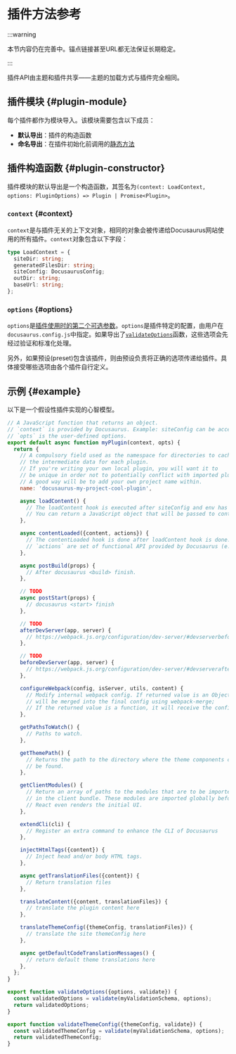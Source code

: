 # 插件方法参考

:::warning

本节内容仍在完善中。锚点链接甚至URL都无法保证长期稳定。

:::

插件API由主题和插件共享——主题的加载方式与插件完全相同。

## 插件模块 {#plugin-module}

每个插件都作为模块导入。该模块需要包含以下成员：

- **默认导出**：插件的构造函数
- **命名导出**：在插件初始化前调用的[静态方法](./static-methods.mdx)

## 插件构造函数 {#plugin-constructor}

插件模块的默认导出是一个构造函数，其签名为`(context: LoadContext, options: PluginOptions) => Plugin | Promise<Plugin>`。

### `context` {#context}

`context`是与插件无关的上下文对象，相同的对象会被传递给Docusaurus网站使用的所有插件。`context`对象包含以下字段：

```ts
type LoadContext = {
  siteDir: string;
  generatedFilesDir: string;
  siteConfig: DocusaurusConfig;
  outDir: string;
  baseUrl: string;
};
```

### `options` {#options}

`options`是[插件使用时的第二个可选参数](../../using-plugins.mdx#configuring-plugins)。`options`是插件特定的配置，由用户在`docusaurus.config.js`中指定。如果导出了[`validateOptions`](./static-methods.mdx#validateOptions)函数，这些选项会先经过验证和标准化处理。

另外，如果预设(preset)包含该插件，则由预设负责将正确的选项传递给插件。具体接受哪些选项由各个插件自行定义。

## 示例 {#example}

以下是一个假设性插件实现的心智模型。

```js
// A JavaScript function that returns an object.
// `context` is provided by Docusaurus. Example: siteConfig can be accessed from context.
// `opts` is the user-defined options.
export default async function myPlugin(context, opts) {
  return {
    // A compulsory field used as the namespace for directories to cache
    // the intermediate data for each plugin.
    // If you're writing your own local plugin, you will want it to
    // be unique in order not to potentially conflict with imported plugins.
    // A good way will be to add your own project name within.
    name: 'docusaurus-my-project-cool-plugin',

    async loadContent() {
      // The loadContent hook is executed after siteConfig and env has been loaded.
      // You can return a JavaScript object that will be passed to contentLoaded hook.
    },

    async contentLoaded({content, actions}) {
      // The contentLoaded hook is done after loadContent hook is done.
      // `actions` are set of functional API provided by Docusaurus (e.g. addRoute)
    },

    async postBuild(props) {
      // After docusaurus <build> finish.
    },

    // TODO
    async postStart(props) {
      // docusaurus <start> finish
    },

    // TODO
    afterDevServer(app, server) {
      // https://webpack.js.org/configuration/dev-server/#devserverbefore
    },

    // TODO
    beforeDevServer(app, server) {
      // https://webpack.js.org/configuration/dev-server/#devserverafter
    },

    configureWebpack(config, isServer, utils, content) {
      // Modify internal webpack config. If returned value is an Object, it
      // will be merged into the final config using webpack-merge;
      // If the returned value is a function, it will receive the config as the 1st argument and an isServer flag as the 2nd argument.
    },

    getPathsToWatch() {
      // Paths to watch.
    },

    getThemePath() {
      // Returns the path to the directory where the theme components can
      // be found.
    },

    getClientModules() {
      // Return an array of paths to the modules that are to be imported
      // in the client bundle. These modules are imported globally before
      // React even renders the initial UI.
    },

    extendCli(cli) {
      // Register an extra command to enhance the CLI of Docusaurus
    },

    injectHtmlTags({content}) {
      // Inject head and/or body HTML tags.
    },

    async getTranslationFiles({content}) {
      // Return translation files
    },

    translateContent({content, translationFiles}) {
      // translate the plugin content here
    },

    translateThemeConfig({themeConfig, translationFiles}) {
      // translate the site themeConfig here
    },

    async getDefaultCodeTranslationMessages() {
      // return default theme translations here
    },
  };
}

export function validateOptions({options, validate}) {
  const validatedOptions = validate(myValidationSchema, options);
  return validatedOptions;
}

export function validateThemeConfig({themeConfig, validate}) {
  const validatedThemeConfig = validate(myValidationSchema, options);
  return validatedThemeConfig;
}
```